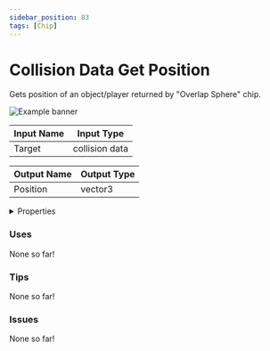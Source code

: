 ```yaml
---
sidebar_position: 83
tags: [Chip]
---
```


# Collision Data Get Position

Gets position of an object/player returned by "Overlap Sphere" chip.



![Example banner](./assets/5910618b-f862-49ce-9779-46130e47f985.svg)

| Input Name | Input Type |
|-----------|-----------|
| Target | collision data |

| Output Name | Output Type |
|-----------|-----------|
| Position | vector3 |


<details>
  <summary>Properties</summary>
  <div>
    <div>
    <table>
      <thead>
        <tr>
          <th>Is beta required?</th>
          <th>❌</th>
        </tr>
        <tr>
          <th>Is this chip a trolling risk?</th>
          <th>❌</th>
        </tr>
        <tr>
          <th>Chip UUPD</th>
          <th>._uuid</th>
        </tr>
      </thead>
    </table>
    </div>
  </div>
</details>

### Uses

None so far!

### Tips

None so far!

### Issues

None so far!